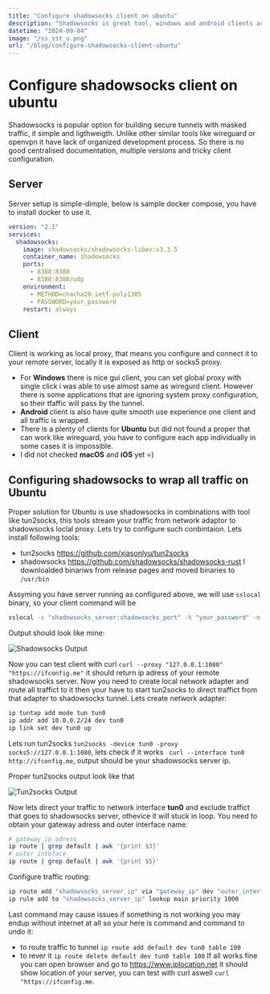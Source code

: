 ```yaml
---
title: "Configure shadowsocks client on ubuntu"
description: "Shadowsocks is great tool, windows and android clients are close to wireguard in its capabilities to wrap all traffic. On ubuntu it is not so straightforward."
datetime: "2024-09-04"
image: "/ss_sst_u.png"
url: "/blog/configure-shadowsocks-client-ubuntu"
---
```


# Configure shadowsocks client on ubuntu
Shadowsocks is popular option for building secure tunnels with masked traffic, it simple and ligthweigth. Unlike other similar tools like wireguard or openvpn it have lack of organized development process. So there is no good centralised documentation, multiple versions and tricky client configuration.

## Server
Server setup is simple-dimple, below is sample docker compose, you have to install docker to use it.
```yaml
version: "2.1"
services:
  shadowsocks:
    image: shadowsocks/shadowsocks-libev:v3.3.5
    container_name: shadowsocks
    ports:
      - 8388:8388
      - 8388:8388/udp
    environment:
      - METHOD=chacha20-ietf-poly1305
      - PASSWORD=your_password
    restart: always
```
## Client
Client is working as local proxy, that means you configure and connect it to your remote server, locally it is exposed as http or socks5 proxy. 
- For **Windows** there is nice gui client, you can set global proxy with single click i was able to use almost same as wiregurd client. However there is some applications that are ignoring system proxy configuration, so their tfaffic will pass by the tunnel.
- **Android** client is also have quite smooth use experience one client and all traffic is wrapped.
- There is a plenty of clients for **Ubuntu** but did not found a proper that can work like wireguard, you have to configure each app individually in some cases it is impossible.
- I did not checked **macOS** and **iOS** yet =)

## Configuring shadowsocks to wrap all traffic on Ubuntu
Proper solution for Ubuntu is use shadowsocks in combinations with tool like tun2socks, this tools stream your traffic from network adaptor to shadowsocks loclal proxy. Lets try to configure such conbintaion.
Lets install following tools:
- tun2socks https://github.com/xjasonlyu/tun2socks
- shadowsocks https://github.com/shadowsocks/shadowsocks-rust 
I downloalded binariws from release pages and moved binaries to ``/usr/bin``

Assyming you have server running as configured above, we will use `sslocal` binary, so your client command will be 
```bash
sslocal -s "shadowsocks_server:shadowsocks_port" -k "your_password" -m "chacha20-ietf-poly1305" --local-addr 127.0.0.1:1080 -U
```
Output should look like mine:

![Shadowsocks Output](../../assets/2024-10-24_12-06.png)  

Now you can test client with curl `curl --proxy "127.0.0.1:1080" "https://ifconfig.me"` it should return ip adress of your remote shadowsocks server. Now you need to create local network adapter and route all traffict to it then your have to start tun2socks to direct traffict from that adapter to shadowsocks tunnel.
Lets create network adapter:
```bash
ip tuntap add mode tun tun0
ip addr add 10.0.0.2/24 dev tun0
ip link set dev tun0 up
```
Lets run tun2socks `tun2socks -device tun0 -proxy socks5://127.0.0.1:1080`, lets check if it works ` curl --interface tun0 http://ifconfig.me`, output should be your shadowsocks server ip.

Proper tun2socks output look like that

![Tun2socks Output](../../assets/2024-10-24_12-29.png)  

Now lets direct your traffic to network interface **tun0** and exclude traffict that goes to shadowsocks server, othevice it will stuck in loop.
You need to obtain your gateway adress and outer interface name:
```bash 
# gateway ip adress
ip route | grep default | awk '{print $3}'
# outer inteface
ip route | grep default | awk '{print $5}'
```
Configure traffic routing:
```bash
ip route add "shadowsocks_server_ip" via "gateway_ip" dev "outer_interface"
ip rule add to "shadowsocks_server_ip" lookup main priority 1000
```
Last command may cause issues if something is not working you may endup without internet at all so your here is command and command to undo it:
- to route traffic to tunnel `ip route add default dev tun0 table 100`
- to rever it `ip route delete default dev tun0 table 100`
If all works fine you can open browser and go to https://www.iplocation.net it should show location of your server, you can test with curl aswell `curl "https://ifconfig.me`.












